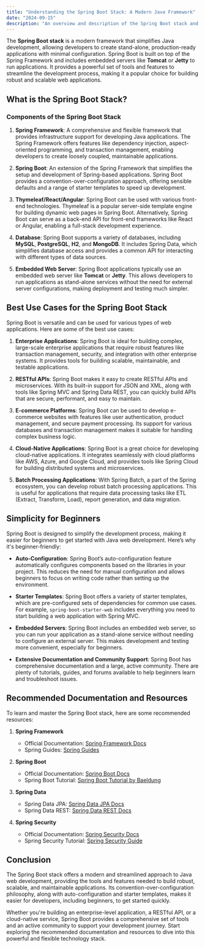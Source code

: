 ```yaml
---
title: "Understanding the Spring Boot Stack: A Modern Java Framework"
date: "2024-09-15"
description: "An overview and description of the Spring Boot stack and its use cases in modern web development."
---
```


The **Spring Boot stack** is a modern framework that simplifies Java development, allowing developers to create stand-alone, production-ready applications with minimal configuration. Spring Boot is built on top of the Spring Framework and includes embedded servers like **Tomcat** or **Jetty** to run applications. It provides a powerful set of tools and features to streamline the development process, making it a popular choice for building robust and scalable web applications.

## What is the Spring Boot Stack?

### Components of the Spring Boot Stack

1. **Spring Framework**: A comprehensive and flexible framework that provides infrastructure support for developing Java applications. The Spring Framework offers features like dependency injection, aspect-oriented programming, and transaction management, enabling developers to create loosely coupled, maintainable applications.

2. **Spring Boot**: An extension of the Spring Framework that simplifies the setup and development of Spring-based applications. Spring Boot provides a convention-over-configuration approach, offering sensible defaults and a range of starter templates to speed up development.

3. **Thymeleaf/React/Angular**: Spring Boot can be used with various front-end technologies. Thymeleaf is a popular server-side template engine for building dynamic web pages in Spring Boot. Alternatively, Spring Boot can serve as a back-end API for front-end frameworks like React or Angular, enabling a full-stack development experience.

4. **Database**: Spring Boot supports a variety of databases, including **MySQL**, **PostgreSQL**, **H2**, and **MongoDB**. It includes Spring Data, which simplifies database access and provides a common API for interacting with different types of data sources.

5. **Embedded Web Server**: Spring Boot applications typically use an embedded web server like **Tomcat** or **Jetty**. This allows developers to run applications as stand-alone services without the need for external server configurations, making deployment and testing much simpler.

## Best Use Cases for the Spring Boot Stack

Spring Boot is versatile and can be used for various types of web applications. Here are some of the best use cases:

1. **Enterprise Applications**: Spring Boot is ideal for building complex, large-scale enterprise applications that require robust features like transaction management, security, and integration with other enterprise systems. It provides tools for building scalable, maintainable, and testable applications.

2. **RESTful APIs**: Spring Boot makes it easy to create RESTful APIs and microservices. With its built-in support for JSON and XML, along with tools like Spring MVC and Spring Data REST, you can quickly build APIs that are secure, performant, and easy to maintain.

3. **E-commerce Platforms**: Spring Boot can be used to develop e-commerce websites with features like user authentication, product management, and secure payment processing. Its support for various databases and transaction management makes it suitable for handling complex business logic.

4. **Cloud-Native Applications**: Spring Boot is a great choice for developing cloud-native applications. It integrates seamlessly with cloud platforms like AWS, Azure, and Google Cloud, and provides tools like Spring Cloud for building distributed systems and microservices.

5. **Batch Processing Applications**: With Spring Batch, a part of the Spring ecosystem, you can develop robust batch processing applications. This is useful for applications that require data processing tasks like ETL (Extract, Transform, Load), report generation, and data migration.

## Simplicity for Beginners

Spring Boot is designed to simplify the development process, making it easier for beginners to get started with Java web development. Here’s why it's beginner-friendly:

- **Auto-Configuration**: Spring Boot’s auto-configuration feature automatically configures components based on the libraries in your project. This reduces the need for manual configuration and allows beginners to focus on writing code rather than setting up the environment.

- **Starter Templates**: Spring Boot offers a variety of starter templates, which are pre-configured sets of dependencies for common use cases. For example, `spring-boot-starter-web` includes everything you need to start building a web application with Spring MVC.

- **Embedded Servers**: Spring Boot includes an embedded web server, so you can run your application as a stand-alone service without needing to configure an external server. This makes development and testing more convenient, especially for beginners.

- **Extensive Documentation and Community Support**: Spring Boot has comprehensive documentation and a large, active community. There are plenty of tutorials, guides, and forums available to help beginners learn and troubleshoot issues.

## Recommended Documentation and Resources

To learn and master the Spring Boot stack, here are some recommended resources:

1. **Spring Framework**
   - Official Documentation: [Spring Framework Docs](https://spring.io/projects/spring-framework)
   - Spring Guides: [Spring Guides](https://spring.io/guides)

2. **Spring Boot**
   - Official Documentation: [Spring Boot Docs](https://spring.io/projects/spring-boot)
   - Spring Boot Tutorial: [Spring Boot Tutorial by Baeldung](https://www.baeldung.com/spring-boot)

3. **Spring Data**
   - Spring Data JPA: [Spring Data JPA Docs](https://spring.io/projects/spring-data-jpa)
   - Spring Data REST: [Spring Data REST Docs](https://spring.io/projects/spring-data-rest)

4. **Spring Security**
   - Official Documentation: [Spring Security Docs](https://spring.io/projects/spring-security)
   - Spring Security Tutorial: [Spring Security Guide](https://www.baeldung.com/spring-security)

## Conclusion

The Spring Boot stack offers a modern and streamlined approach to Java web development, providing the tools and features needed to build robust, scalable, and maintainable applications. Its convention-over-configuration philosophy, along with auto-configuration and starter templates, makes it easier for developers, including beginners, to get started quickly.

Whether you're building an enterprise-level application, a RESTful API, or a cloud-native service, Spring Boot provides a comprehensive set of tools and an active community to support your development journey. Start exploring the recommended documentation and resources to dive into this powerful and flexible technology stack.

<RelatedComparisons
    currentTechnology='JAVA-SpringBoot-MySQL-PostgreSQL'
/>
